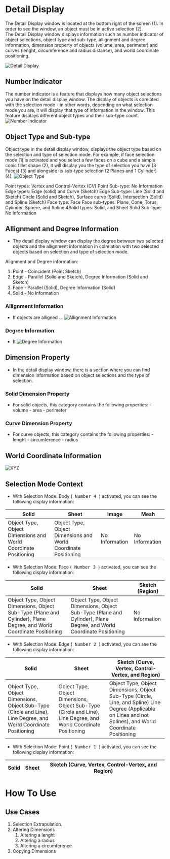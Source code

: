 # Detail Display 
The Detail Display window is located at the bottom right of the screen (1). In order to see the window, an object must be in active selection (2).  
The Detail Display window displays information such as number indicator of object selections, object type and sub-type, allignment and degree information, dimension property of objects (volume, area, perimeter) and curves (lenght, circumference and radius distance), and world coordinate positioning.

![Detail Display](/img/detail-display.png)


## Number Indicator
The number indicator is a feature that displays how many object selections you have on the detail display window. The display of objects is corelated with the selection mode - in other words, depending on what selection mode you are, it will display that type of information in the window. This feature displays different object types and their sub-type count.
![Number Indicator](/img/number-indicator.png) 

## Object Type and Sub-type
Object type in the detail display window, displays the object type based on the selection and type of selection mode. For example, if face selection mode (1) is activated and you select a few faces on a cube and a simple conic fillet shape (2), it will display you the type of selection you have (3 Faces) (3) and alongside its sub-type selection (2 Planes and 1 Cylinder) (4). 
![Object Type](/img/object-type.png)

Point types: Vertex and Control-Vertex (CV)
                Point Sub-type: No Information
Edge types: Edge (solid) and Curve (Sketch)
                Edge Sub-type: Line (Solid and Sketch) Circle (Solid and Sketch), Surface curve (Solid), Intersection (Solid) and Spline (Sketch)
Face type: Face
                Face sub-types: Plane, Cone, Torus, Cylinder, Sphere, and Spline
4Solid types: Solid, and Sheet
                Solid Sub-type: No Information

## Allignment and Degree Information
- The detail display window can display the degree between two selected objects and the allignment information in colrelation with two selected objects based on selection and type of selection mode. 

Alignment and Degree information: 
1. Point - Coincident (Point Sketch)
2. Edge - Parallel (Solid and Sketch), Degree Information (Solid and Sketch)
3. Face - Parallel (Solid), Degree Information (Solid)
4. Solid - No Information

### Allignment Information 
- If objects are alligned ... 
![Allignment Information](/img/Allignment-information.png)
### Degree Information
- It 
![Degree Information](/img/degree-information.png)

## Dimension Property
- In the detail display window, there is a section where you can find dimension information based on object selections and the type of selection. 
### Solid Dimension Property
- For solid objects, this category contains the following properties: 
        - volume
        - area
        - perimeter

### Curve Dimension Property
- For curve objects, this category contains the following properties: 
        - lenght
        - circumference
        - radius

## World Coordinate Information
![XYZ](/img/xyz.png)

## Selection Mode Context

- With Selection Mode: Body (<kbd> Number 4 </kbd>) activated, you can see the following display information:

| Solid | Sheet | Image | Mesh | 
| ----- | ----- | ----- | ----- | 
| Object Type, Object Dimensions and World Coordinate Positioning | Object Type, Object Dimensions and World Coordinate Positioning | No Information | No Information | 

- With Selection Mode: Face (<kbd> Number 3 </kbd>) activated, you can see the following display information:

| Solid | Sheet | Sketch (Region) |  
| ----- | ----- | ----- |
| Object Type, Object Dimensions, Object Sub-Type (Plane and Cylinder), Plane Degree, and World Coordinate Positioning | Object Type, Object Dimensions, Object Sub-Type (Plane and Cylinder), Plane Degree, and World Coordinate Positioning | No Information | 

- With Selection Mode: Edge (<kbd> Number 2 </kbd>) activated, you can see the following display information:

| Solid | Sheet | Sketch (Curve, Vertex, Control-Vertex, and Region) |
| ----- | ----- | ----- |  
| Object Type, Object Dimensions, Object Sub-Type (Circle and Line), Line Degree, and World Coordinate Positioning | Object Type, Object Dimensions, Object Sub-Type (Circle and Line), Line Degree, and World Coordinate Positioning | Object Type, Object Dimensions, Object Sub-Type (Circle, Line, and Spline) Line Degree (Applicable on Lines and not Splines), and World Coordinate Positioning | 

- With Selection Mode: Point (<kbd> Number 1 </kbd>) activated, you can see the following display information:

| Solid | Sheet | Sketch (Curve, Vertex, Control-Vertex, and Region) |  
| ----- | ----- | ----- | 


# How To Use 
## Use Cases 
1. Selection Extrapulation.  
2. Altering Dimensions 
    1. Altering a lenght 
    2. Altering a radius 
    3. Altering a circumference 
3. Copying Dimensions 